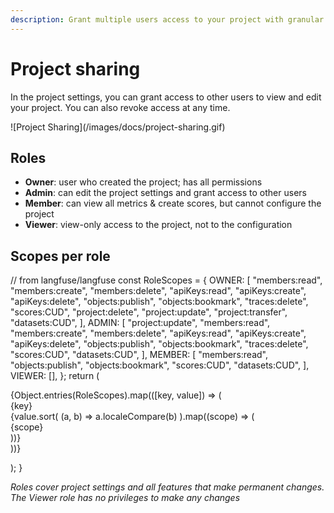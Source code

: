 ```yaml
---
description: Grant multiple users access to your project with granular permissions and roles.
---
```



# Project sharing

In the project settings, you can grant access to other users to view and edit your project. You can also revoke access at any time.

<Frame>![Project Sharing](/images/docs/project-sharing.gif)</Frame>

## Roles

- **Owner**: user who created the project; has all permissions
- **Admin**: can edit the project settings and grant access to other users
- **Member**: can view all metrics & create scores, but cannot configure the project
- **Viewer**: view-only access to the project, not to the configuration

## Scopes per role

  // from langfuse/langfuse
  const RoleScopes = {
      OWNER: [
      "members:read",
      "members:create",
      "members:delete",
      "apiKeys:read",
      "apiKeys:create",
      "apiKeys:delete",
      "objects:publish",
      "objects:bookmark",
      "traces:delete",
      "scores:CUD",
      "project:delete",
      "project:update",
      "project:transfer",
      "datasets:CUD",
    ],
    ADMIN: [
      "project:update",
      "members:read",
      "members:create",
      "members:delete",
      "apiKeys:read",
      "apiKeys:create",
      "apiKeys:delete",
      "objects:publish",
      "objects:bookmark",
      "traces:delete",
      "scores:CUD",
      "datasets:CUD",
    ],
    MEMBER: [
      "members:read",
      "objects:publish",
      "objects:bookmark",
      "scores:CUD",
      "datasets:CUD",
    ],
    VIEWER: [],
  };
  return (
    <div className="flex gap-5 mt-4">
      {Object.entries(RoleScopes).map(([key, value]) => (
        <div key={key}>
          <div
          className="border-b pb-2 mb-2 border-gray-600"
          >{key}</div>
          {value.sort(
            (a, b) => a.localeCompare(b)
          ).map((scope) => (
            <div key={scope}
            className="text-sm mt-1"
            >{scope}</div>
          ))}
        </div>
      ))}
    </div>

);
}

<RolePermissionTable />

_Roles cover project settings and all features that make permanent changes. The Viewer role has no privileges to make any changes_
